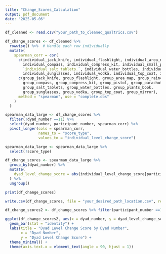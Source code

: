 ```yaml
---
title: "Change_Scores_Calculation"
output: pdf_document
date: "2025-05-06"
---
```


```r
df_cleaned <- read.csv("your_path_to_cleaned_qualtrics.csv")
```

```r
df_change_scores <- df_cleaned %>%
  rowwise() %>%  # Handle each row individually
  mutate(
    spearman_corr = cor(
      c(individual_jack_knife, individual_flashlight, individual_area_map, `individual_plastic._raincoat`, 
        individual_compass, individual_compress_kit, individual_small_pistol, individual_parachute, 
        `individual_salt_tablets.`, individual_water_bottles, individual_plants_book, 
        individual_sunglasses, individual_vodka, individual_top_coat, individual_mirror),
      c(group_jack_knife, group_flashlight, group_area_map, group_raincoat, 
        group_compass, group_compress_kit, group_pistol, group_parachute, 
        group_salt_tablets, group_water_bottles, group_plants_book, 
        group_sunglasses, group_vodka, group_top_coat, group_mirror),
      method = "spearman", use = "complete.obs"
    )
  )
```

```r
spearman_data_large <- df_change_scores %>%
  filter(!dyad_number ==11) %>%
  select(dyad_number, participant_number, spearman_corr) %>%
  pivot_longer(cols = spearman_corr, 
               names_to = "score_type", 
               values_to = "individual_level_change_score")

spearman_data_large <- spearman_data_large %>%
  select(!score_type)

df_change_scores <- spearman_data_large %>% 
  group_by(dyad_number) %>%
  mutate(
    dyad_level_change_score = abs(individual_level_change_score[participant_number == 1] - individual_level_change_score[participant_number == 2])
  ) %>%
  ungroup()
```

```r
print(df_change_scores)
```

```r
write.csv(df_change_scores, file = "your_desired_path_location.csv", row.names = FALSE)
```

```r
df_change_scores2 <- df_change_scores %>% filter(participant_number ==1)

ggplot(df_change_scores2, aes(x = dyad_number, y = dyad_level_change_score)) +
  geom_bar(stat = "identity") +
  labs(title = "Dyad Level Change Score by Dyad Number",
       x = "Dyad Number",
       y = "Dyad Level Change Score") +
  theme_minimal() +
  theme(axis.text.x = element_text(angle = 90, hjust = 1))
```

